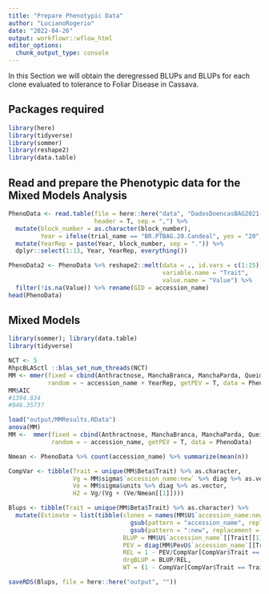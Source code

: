 ```yaml
---
title: "Prepare Phenotypic Data"
author: "LucianoRogerio"
date: "2022-04-26"
output: workflowr::wflow_html
editor_options:
  chunk_output_type: console
---
```


In this Section we will obtain the deregressed BLUPs and BLUPs for each clone evaluated to tolerance to Foliar Disease in Cassava.

## Packages required

```r
library(here)
library(tidyverse)
library(sommer)
library(reshape2)
library(data.table)
```

## Read and prepare the Phenotypic data for the Mixed Models Analysis

```r
PhenoData <- read.table(file = here::here("data", "DadosDoencasBAG2021-22Henr.csv"),
                        header = T, sep = ",") %>%
  mutate(block_number = as.character(block_number),
         Year = ifelse(trial_name == "BR.PTBAG.20.Candeal", yes = "20", no = "21")) %>% 
  mutate(YearRep = paste(Year, block_number, sep = ".")) %>% 
  dplyr::select(1:13, Year, YearRep, everything())

PhenoData2 <- PhenoData %>% reshape2::melt(data = ., id.vars = c(1:15),
                                           variable.name = "Trait",
                                           value.name = "Value") %>% 
  filter(!is.na(Value)) %>% rename(GID = accession_name)
head(PhenoData)
```


## Mixed Models

```r
library(sommer); library(data.table)
library(tidyverse)

NCT <- 5
RhpcBLASctl ::blas_set_num_threads(NCT)
MM <- mmer(fixed = cbind(Anthractnose, ManchaBranca, ManchaParda, QueimaFolhas) ~ 1,
           random = ~ accession_name + YearRep, getPEV = T, data = PhenoData)
MM$AIC
#1394.834
#946.3573?

load("output/MMResults.RData")
anova(MM)
MM <-  mmer(fixed = cbind(Anthractnose, ManchaBranca, ManchaParda, QueimaFolhas) ~ block_number,
            random = ~ accession_name, getPEV = T, data = PhenoData)

Nmean <- PhenoData %>% count(accession_name) %>% summarize(mean(n))

CompVar <- tibble(Trait = unique(MM$Beta$Trait) %>% as.character,
                  Vg = MM$sigma$`accession_name:new` %>% diag %>% as.vector,
                  Ve = MM$sigma$units %>% diag %>% as.vector,
                  H2 = Vg/(Vg + (Ve/Nmean[[1]])))

Blups <- tibble(Trait = unique(MM$Beta$Trait) %>% as.character) %>%
  mutate(Estimate = list(tibble(clones = names(MM$U$`accession_name:new`[[Trait[[1]]]]) %>%
                                  gsub(pattern = "accession_name", replacement = "") %>%
                                  gsub(pattern = ":new", replacement = ""),
                                BLUP = MM$U$`accession_name`[[Trait[[1]]]],
                                PEV = diag(MM$PevU$`accession_name`[[Trait[[1]]]],),
                                REL = 1 - PEV/CompVar[CompVar$Trait == Trait[[1]], "Vg"][[1]],
                                drgBLUP = BLUP/REL,
                                WT = (1 - CompVar[CompVar$Trait == Trait[[1]], "H2"][[1]])/((0.1 + (1 - REL)/REL)*CompVar[CompVar$Trait == Trait[[1]], "H2"][[1]]))))

saveRDS(Blups, file = here::here("output", ""))
```


